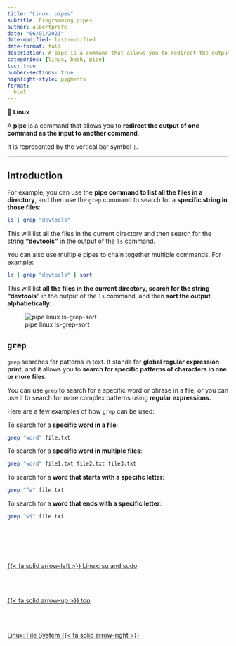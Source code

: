 ```yaml
---
title: "Linux: pipes"
subtitle: Programming pipes
author: albertprofe
date: "06/01/2021"
date-modified: last-modified
date-format: full
description: A pipe is a command that allows you to redirect the output of one command as the input to another command
categories: [linux, bash, pipe]
toc: true
number-sections: true
highlight-style: pygments
format:
  html
---
```


::: {.summary}

📘 **Linux**

A **pipe** is a command that allows you to **redirect the output of one command as the input to another command**. 

It is represented by the vertical bar symbol ``|``.

:::

---

## Introduction

For example, you can use the **pipe command to list all the files in a directory**, and then use the ``grep`` command to search for a **specific string in those files**:

``` bash
ls | grep "devtools"
```

This will list all the files in the current directory and then search for the string **"devtools"** in the output of the `ls` command.

You can also use multiple pipes to chain together multiple commands. For example:

``` bash
ls | grep "devtools" | sort
```

This will list **all the files in the current directory, search for the string "devtools"** in the output of the `ls` command, and then **sort the output alphabetically**.


![pipe linux ls-grep-sort](/images/linux/linux-mint-pipe-01.png)

## ``grep``

 ``grep`` searches for patterns in text. It stands for **global regular expression print**, and it allows you to **search for specific patterns of characters in one or more files.**

You can use `grep` to search for a specific word or phrase in a file, or you can use it to search for more complex patterns using **regular expressions.**

Here are a few examples of how `grep` can be used:

To search for a **specific word in a file**:

``` bash
grep "word" file.txt
```

To search for a **specific word in multiple files**:

``` bash
grep "word" file1.txt file2.txt file3.txt
```

To search for a **word that starts with a specific letter**:

``` bash
grep "^w" file.txt
```

To search for a **word that ends with a specific letter**:

``` bash
grep "w$" file.txt
```


<!--- navLinks -->
<br><br>
<div class=row>
<br>
<div class='column left previous'>
<br>
[{{< fa solid arrow-left >}} Linux: su and sudo](/linux/linux-what-sudo.qmd)
<br>
</div>
<br>
<div class='column center'>
<br>
[{{< fa solid arrow-up >}} top](#top)
<br>
</div>
<br>
<div class='column right next'>
<br>
[Linux: File System  {{< fa solid arrow-right >}}](/linux/linux-what-fsys.qmd)
<br>
</div>
<br>
</div>
